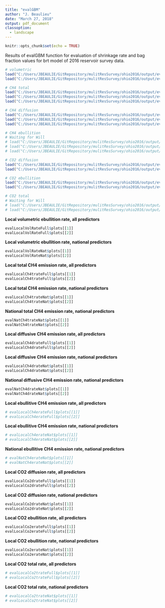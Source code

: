 ```yaml
---
title: "evalGBM"
author: "J. Beaulieu"
date: "March 27, 2018"
output: pdf_document
classoption: 
  - landscape
---
```


```r
knitr::opts_chunk$set(echo = TRUE)
```

Results of evalGBM function for evaluation of shrinkage rate and bag fraction values for brt model of 2016 reservoir survey data.

```r
# volumetric
load("C:/Users/JBEAULIE/GitRepository/mulitResSurvey/ohio2016/output/evalLocalVolRateFull.RData")
load("C:/Users/JBEAULIE/GitRepository/mulitResSurvey/ohio2016/output/evalLocalVolRateNat.RData")

# CH4 total
load("C:/Users/JBEAULIE/GitRepository/mulitResSurvey/ohio2016/output/evalLocalCh4trateFull.RData")
load("C:/Users/JBEAULIE/GitRepository/mulitResSurvey/ohio2016/output/evalLocalCh4trateNat.RData")
load("C:/Users/JBEAULIE/GitRepository/mulitResSurvey/ohio2016/output/evalNatCh4trateNat.RData")

# CH4 diffusion
load("C:/Users/JBEAULIE/GitRepository/mulitResSurvey/ohio2016/output/evalLocalCh4drateFull.RData")
load("C:/Users/JBEAULIE/GitRepository/mulitResSurvey/ohio2016/output/evalLocalCh4drateNat.RData")
load("C:/Users/JBEAULIE/GitRepository/mulitResSurvey/ohio2016/output/evalNatCh4drateNat.RData")

# CH4 ebullition
# Waiting for Will
# load("C:/Users/JBEAULIE/GitRepository/mulitResSurvey/ohio2016/output/evalLocalCh4erateFull.RData")
# load("C:/Users/JBEAULIE/GitRepository/mulitResSurvey/ohio2016/output/evalLocalCh4erateNat.RData")
# load("C:/Users/JBEAULIE/GitRepository/mulitResSurvey/ohio2016/output/evalNatCh4erateNat.RData")

# CO2 diffusion
load("C:/Users/JBEAULIE/GitRepository/mulitResSurvey/ohio2016/output/evalLocalCo2drateFull.RData")
load("C:/Users/JBEAULIE/GitRepository/mulitResSurvey/ohio2016/output/evalLocalCo2drateNat.RData")

# CO2 ebullition
load("C:/Users/JBEAULIE/GitRepository/mulitResSurvey/ohio2016/output/evalLocalCo2erateFull.RData")
load("C:/Users/JBEAULIE/GitRepository/mulitResSurvey/ohio2016/output/evalLocalCo2erateNat.RData")

# CO2 total
# Waiting for Will
# load("C:/Users/JBEAULIE/GitRepository/mulitResSurvey/ohio2016/output/evalLocalCo2trateFull.RData")
# load("C:/Users/JBEAULIE/GitRepository/mulitResSurvey/ohio2016/output/evalLocalCo2trateNat.RData")
```

\pagebreak
**Local volumetric ebullition rate, all predictors**

```r
evalLocalVolRateFull$plots[[1]]
evalLocalVolRateFull$plots[[2]]
```

\pagebreak
**Local volumetric ebullition rate, national predictors**

```r
evalLocalVolRateNat$plots[[1]]
evalLocalVolRateNat$plots[[2]]
```




\pagebreak
**Local total CH4 emission rate, all predictors**

```r
evalLocalCh4trateFull$plots[[1]]
evalLocalCh4trateFull$plots[[2]]
```

\pagebreak
**Local total CH4 emission rate, national predictors**

```r
evalLocalCh4trateNat$plots[[1]]
evalLocalCh4trateNat$plots[[2]]
```

\pagebreak
**National total CH4 emission rate, national predictors**

```r
evalNatCh4trateNat$plots[[1]]
evalNatCh4trateNat$plots[[2]]
```





\pagebreak
**Local diffusive CH4 emission rate, all predictors**

```r
evalLocalCh4drateFull$plots[[1]]
evalLocalCh4drateFull$plots[[2]]
```

\pagebreak
**Local diffusive CH4 emission rate, national predictors**

```r
evalLocalCh4drateNat$plots[[1]]
evalLocalCh4drateNat$plots[[2]]
```

\pagebreak
**National diffusive CH4 emission rate, national predictors**

```r
evalNatCh4drateNat$plots[[1]]
evalNatCh4drateNat$plots[[2]]
```






\pagebreak
**Local ebullitive CH4 emission rate, all predictors**

```r
# evalLocalCh4erateFull$plots[[1]]
# evalLocalCh4erateFull$plots[[2]]
```

\pagebreak
**Local ebullitive CH4 emission rate, national predictors**

```r
# evalLocalCh4erateNat$plots[[1]]
# evalLocalCh4erateNat$plots[[2]]
```

\pagebreak
**National ebullitive CH4 emission rate, national predictors**

```r
# evalNatCh4erateNat$plots[[1]]
# evalNatCh4erateNat$plots[[2]]
```



\pagebreak
**Local CO2 diffusion rate, all predictors**

```r
evalLocalCo2drateFull$plots[[1]]
evalLocalCo2drateFull$plots[[2]]
```

\pagebreak
**Local CO2 diffusion rate, national predictors**

```r
evalLocalCo2drateNat$plots[[1]]
evalLocalCo2drateNat$plots[[2]]
```



\pagebreak
**Local CO2 ebullition rate, all predictors**

```r
evalLocalCo2erateFull$plots[[1]]
evalLocalCo2erateFull$plots[[2]]
```

\pagebreak
**Local CO2 ebullition rate, national predictors**

```r
evalLocalCo2erateNat$plots[[1]]
evalLocalCo2erateNat$plots[[2]]
```



\pagebreak
**Local CO2 total rate, all predictors**

```r
# evalLocalCo2trateFull$plots[[1]]
# evalLocalCo2trateFull$plots[[2]]
```

\pagebreak
**Local CO2 total rate, national predictors**

```r
# evalLocalCo2trateNat$plots[[1]]
# evalLocalCo2trateNat$plots[[2]]
```